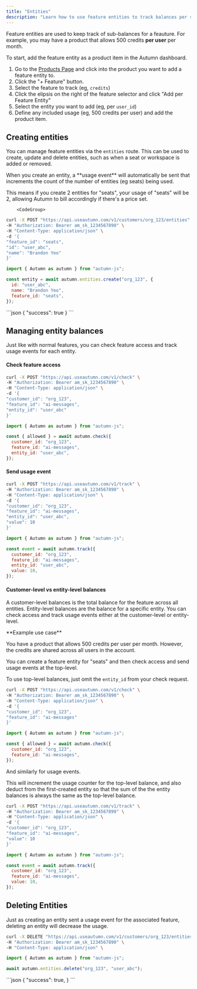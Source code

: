 ```yaml
---
title: "Entities"
description: "Learn how to use feature entities to track balances per separate entity, such as a user or a workspace"
---
```


Feature entities are used to keep track of sub-balances for a feauture. For example, you may have a product that allows 500 credits **per user** per month.

To start, add the feature entity as a product item in the Autumn dashboard.

1. Go to the [Products Page](https://app.useautumn.com/products) and click into the product you want to add a feature entity to.
2. Click the "+ Feature" button.
3. Select the feature to track (eg, `credits`)
4. Click the elipsis on the right of the feature selector and click "Add per Feature Entity"
5. Select the entity you want to add (eg, per `user_id`)
6. Define any included usage (eg, 500 credits per user) and add the product item.

## Creating entities

You can manage feature entities via the `entities` route. This can be used to create, update and delete entities, such as when a seat or workspace is added or removed.

<Check>
  When you create an entity, a **usage event** will automatically be sent
  that increments the count of the number of entities (eg seats) being used.

This means if you create 2 entities for "seats", your usage of "seats" will be 2, allowing Autumn to bill accordingly if there's a price set.

</Check>

        <CodeGroup>

```bash cURL
curl -X POST "https://api.useautumn.com/v1/customers/org_123/entities" \
-H "Authorization: Bearer am_sk_1234567890" \
-H "Content-Type: application/json" \
-d '{
"feature_id": "seats",
"id": "user_abc",
"name": "Brandon Yeo"
}'
```

```javascript Typescript
import { Autumn as autumn } from "autumn-js";

const entity = await autumn.entities.create("org_123", {
  id: "user_abc",
  name: "Brandon Yeo",
  feature_id: "seats",
});
```

</CodeGroup>
```json
{
  "success": true
}
```

## Managing entity balances

Just like with normal features, you can check feature access and track usage events for each entity.

#### Check feature access

<CodeGroup>

```bash cURL {7-8}
curl -X POST "https://api.useautumn.com/v1/check" \
-H "Authorization: Bearer am_sk_1234567890" \
-H "Content-Type: application/json" \
-d '{
"customer_id": "org_123",
"feature_id": "ai-messages",
"entity_id": "user_abc"
}'
```

```javascript Typescript {9-10}
import { Autumn as autumn } from "autumn-js";

const { allowed } = await autumn.check({
  customer_id: "org_123",
  feature_id: "ai-messages",
  entity_id: "user_abc",
});
```

</CodeGroup>

#### Send usage event

<CodeGroup>

```bash cURL {7-8}
curl -X POST "https://api.useautumn.com/v1/track" \
-H "Authorization: Bearer am_sk_1234567890" \
-H "Content-Type: application/json" \
-d '{
"customer_id": "org_123",
"feature_id": "ai-messages",
"entity_id": "user_abc",
"value": 10
}'
```

```javascript Typescript {9-10}
import { Autumn as autumn } from "autumn-js";

const event = await autumn.track({
  customer_id: "org_123",
  feature_id: "ai-messages",
  entity_id: "user_abc",
  value: 10,
});
```

</CodeGroup>

#### Customer-level vs entity-level balances

A customer-level balances is the total balance for the feature across all entities. Entity-level balances are the balance for a specific entity. You can check access and track usage events either at the customer-level or entity-level.

<Info>
**Example use case**

You have a product that allows 500 credits per user per month. However, the credits are shared across all users in the account.

You can create a feature entity for "seats" and then check access and send usage events at the top-level.

</Info>

To use top-level balances, just omit the `entity_id` from your check request.

<CodeGroup>

```bash cURL
curl -X POST "https://api.useautumn.com/v1/check" \
-H "Authorization: Bearer am_sk_1234567890" \
-H "Content-Type: application/json" \
-d '{
"customer_id": "org_123",
"feature_id": "ai-messages"
}'
```

```javascript Typescript
import { Autumn as autumn } from "autumn-js";

const { allowed } = await autumn.check({
  customer_id: "org_123",
  feature_id: "ai-messages",
});
```

</CodeGroup>

And similarly for usage events.

<Note>
This will increment the usage counter for the top-level balance, and also deduct from the first-created entity so that the sum of the the entity balances is always the same as the top-level balance.
</Note>
<CodeGroup>

```bash cURL
curl -X POST "https://api.useautumn.com/v1/track" \
-H "Authorization: Bearer am_sk_1234567890" \
-H "Content-Type: application/json" \
-d '{
"customer_id": "org_123",
"feature_id": "ai-messages",
"value": 10
}'
```

```javascript Typescript
import { Autumn as autumn } from "autumn-js";

const event = await autumn.track({
  customer_id: "org_123",
  feature_id: "ai-messages",
  value: 10,
});
```

</CodeGroup>

## Deleting Entities

<Check>
  Just as creating an entity sent a usage event for the associated feature,
  deleting an entity will decrease the usage.
</Check>

<CodeGroup>

```bash cURL
curl -X DELETE "https://api.useautumn.com/v1/customers/org_123/entities/user_abc" \
-H "Authorization: Bearer am_sk_1234567890" \
-H "Content-Type: application/json" \
```

```javascript Typescript
import { Autumn as autumn } from "autumn-js";

await autumn.entities.delete("org_123", "user_abc");
```

</CodeGroup>
```json
{
  "success": true,
}
```
